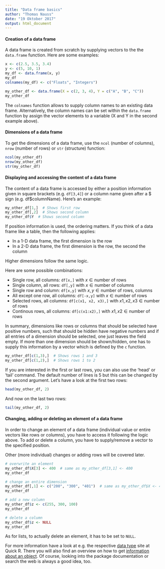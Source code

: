 ```yaml
---
title: "Data frame basics"
author: "Thomas Nauss"
date: "19 Oktober 2017"
output: html_document
---
```

#### Creation of a data frame
A data frame is created from scratch by supplying vectors to the the `data.frame`
function. Here are some examples:
```r
x <- c(2.5, 3.5, 3.4)
y <- c(5, 10, 1)
my_df <- data.frame(x, y)
my_df
colnames(my_df) <- c("Floats", "Integers")

my_other_df <- data.frame(X = c(2, 3, 4), Y = c("A", "B", "C"))
my_other_df
```
The `colnames` function allows to supply column names to an existing data
frame. Alternatively, the column names can be set within the `data.frame` 
function by assign the vector elements to a variable (X and Y in the
second example above).


#### Dimensions of a data frame
To get the dimensions of a data frame, use the `ncol` (number of columns), 
`nrow` (number of rows) or `str` (structure) function:
```r
ncol(my_other_df)
nrow(my_other_df)
str(my_other_df)
```
#### Displaying and accessing the content of a data frame
The content of a data frame is accessed by either a position information 
given in square brackets (e.g. `df[3,4]`) or a column name given after a $ sign
(e.g. df$columnName). Here's an example:



```r
my_other_df[1,]  # Shows first row
my_other_df[,2]  # Shows second column
my_other_df$Y  # Shows second column
```

If position information is used, the ordering matters. If you think of a data
frame like a table, then the following applies:

 * In a 1-D data frame, the first dimension is the row
 * In a 2-D data frame, the first dimension is the row, the second the column

Higher dimensions follow the same logic.

Here are some possible combinations:

 * Single row, all columns: `df[x,]` with $x \in \text{number of rows}$
 * Single column, all rows: `df[,y]` with $x \in \text{number of columns}$
 * Single row and column: `df[x,y]` with $x, y \in \text{number of rows, columns}$
 * All except one row, all columns: `df[-x,y]` with $x \in \text{number of rows}$
 * Selected rows, all columns: `df[c(x1, x2, x3),]` with $x1, x2, x3 \in \text{number of rows}$
 * Continous rows, all columns: `df[c(x1:x2),]` with $x1, x2 \in \text{number of rows}$

In summary, dimensions like rows or columns that should be selected have positive 
numbers, such that should be hidden have negative numbers and if all entries of
a dimension should be selected, one just leaves the field empty. If more than
one dimension should be shown/hidden, one has to supply this information by a 
vector which is defined by the `c` function.

```r
my_other_df[c(1,3),]  # Shows rows 1 and 3
my_other_df[c(1,2),]  # Shows rows 1 to 2
```

If you are interested in the first or last rows, you can also use the 'head' or
'tail' command. The default number of lines is 5 but this can be changed by the
second argument. Let's have a look at the first two rows:
```r
head(my_other_df, 2)
```

And now on the last two rows:
```r
tail(my_other_df, 2)
```

#### Changing, adding or deleting an element of a data frame
In order to change an element of a data frame (individual value or entire
vectors like rows or columns), you have to access it following the logic above.
To add or delete a column, you have to supply/remove a vector to the specified
position.

Other (more individual) changes or adding rows will be covered later. 
```r
# overwrite an element
my_other_df$X[3] <- 400  # same as my_other_df[3,1] <- 400
my_other_df

# change an entire dimension
my_other_df[,1] <- c("200", "300", "401")  # same as my_other_df$X <- 400
my_other_df

# add a new column
my_other_df$z <- c(255, 300, 100)
my_other_df

# delete a column
my_other_df$z <- NULL
my_other_df

```
As for lists, to actually delete an element, it has to be set to `NULL`.

For more information have a look at e.g. the respective [data type](http://www.statmethods.net/input/datatypes.html) site at Quick R. There you will also find an overview on how to get [information about an object](http://www.statmethods.net/input/contents.html). Of course, looking into the package documentation or search the web is always a good idea, too.